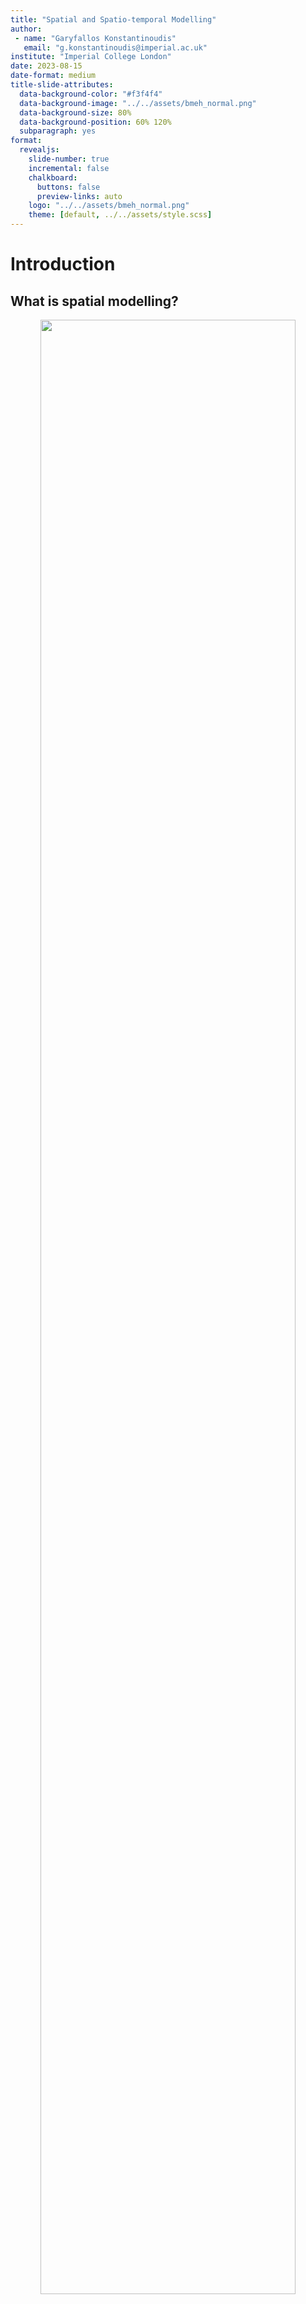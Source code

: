 ```yaml
---
title: "Spatial and Spatio-temporal Modelling"
author:
 - name: "Garyfallos Konstantinoudis"
   email: "g.konstantinoudis@imperial.ac.uk"
institute: "Imperial College London"
date: 2023-08-15
date-format: medium
title-slide-attributes:
  data-background-color: "#f3f4f4"
  data-background-image: "../../assets/bmeh_normal.png"
  data-background-size: 80%
  data-background-position: 60% 120%
  subparagraph: yes
format:
  revealjs:
    slide-number: true
    incremental: false
    chalkboard:
      buttons: false
      preview-links: auto
    logo: "../../assets/bmeh_normal.png"
    theme: [default, ../../assets/style.scss]
---
```


# Introduction

## What is spatial modelling?
<center>
![](figures/Fig_1.png){width=90%}
</center>


## It is also geostatistics
<center>
![](figures/mapsno2.png){width=85%}
</center>

## Type of data
<center>
![](figures/DataAvailability.png)
</center>

## Why do we need more complex models?
- In disease mapping estimates of disease risk can be unstable, leading to non-meaningful maps
- Accounting for residual spatial autocorrelation is important to have the correct uncertainty
- Sometimes they pick up unknown spatial confounding, leading to unbiased estimators

## Structure of the talk
- Disease mapping and smoothing
- Global smoothing
- Local smoothing
- Examples

# Disease mapping and smoothing

## Disease mapping - background
- To summarise spatial and spatio-temporal variation in disease risk
- Rare disease and/or small areas: Poisson framework
$$O_i \sim \text{Poisson}(\lambda_i E_i)$$
where $E_i$ is the expected nb of cases and $\lambda_i=\text{SMR}$ in area $i$.
- Non smoothed estimates of the SMR:
$$\text{SMR}_i = \frac{O_i}{E_i},\;\text{and} \;\text{Var(SMR)}_i = \frac{O_i}{E_i^2}$$
## Issues with crude RR estimates

Calculating crude (non-smoothed) estimates of the SMR can be problematic:
- SMR is estimated independently: does not account for spatial correlation, ie makes no use of SMR estimates in other areas of the map, even though these are likely to be similar.
-  They are very imprecise: areas with small $E_i$ have high associated variance.

## Example with childhood cancers in Switzerland
- Rare cancers (6,000 cases in 31 years)
- Little known about causes, potential clusters
<center>
![](figures/CrudeSIR.png){width=75%}
</center>

## Example with childhood cancers in Switzerland
-  Quartiles and 0s a separate category
-  Is this map informative?
<center>
![](figures/CrudeSIRcat.jpg){width=75%}
</center>

## Hierarchical modelling to smooth rates
-  **Globally**: Smooth the rates towards the global mean.
-  **Locally**:  Smooth the rates towards the local mean, using information about the adjacency structure.
-  **Globally + Locally**:  Smooth the rates using information about the global mean and the adjacency structure


## Global smoothing
$$
O_i \sim \text{Poisson}(\lambda_i E_i) \\
\log \lambda_i = \alpha + \theta_i \\
\theta_i \sim \text{Normal}(0,\sigma_{\theta}^2)
$$
$\theta_i$: area specific random effects to account for overdispersion

- excess variation in the observed counts due to random noise
- latent variable which captures the effects of unknown or unmeasured area level covariates

$\exp(\theta_i)$:  RR in area i, relative to the overall SMR/SIR


## Example with childhood cancers in Switzerland
- Plot $exp(\alpha + \theta_i)$

<center>
![](figures/CrudeSIRglsm.png){width=75%}
</center>

## Issues with global smoothing
- Poisson-logNormal model assumes identically distributed and independent data.
- Data that occur close together in space are likely to be correlated (Dependence assumption more realistic).
- Ignoring spatial dependence can lead to biased and inefficient inference.
-  Interest in estimating the relationship between location and outcome.

**Local smoothing**: prior distribution for the random effects allowing for spatial correlation to help uncover spatial patterns


## Specify a distribution which takes into account information
- Specify a distribution which takes into account information on neighbouring areas (**adjacency matrix**).
- Rule for determining the neighbours of each area: most common based on common boundary.
-  Estimate **spatial random effect** for each area as if we knew the values of the spatial random effects in neighbouring areas
- Use of conditional autoregressive distributions (we are conditioning on knowing the neighbours)


## Example: Queen contiguity in Switzerland (Cantons)
Let $\partial_i=$ set if area adjacent to $i$


:::: {.columns}

::: {.column width="30%"}
$$
w = \begin{cases} 1, \; \text{if} \; j\in \partial_i \\\\0 \; \text{otherwise} \end{cases}
$$
:::

::: {.column width="70%"}
<center>
![](figures/CantonDAG.png){width=80%}
</center>
:::
::::

## Intrinsic ICAR model (Besag et al. 1991)
$$
\phi \sim \text{ICAR}(W, \sigma^2_{\phi}) \Leftrightarrow \phi_i | \phi_{j\; j\ne i} \sim \text{Normal}(\phi_i, \sigma_{\phi}^2)
$$

:::: {.columns}

::: {.column width="30%"}
$$
E(\phi_i|\phi_j) = \sum_{j \in \partial_i \phi_j} \phi_j/n_i \\
Var(\phi_i|\phi_j) = \sigma_{\phi}^2/n_i
$$
:::

::: {.column width="70%"}
<center>
![](figures/Fig_3_CARGeneva.jpg){width=60%}
</center>
:::
::::


## Example with childhood cancers in Switzerland (cont)
- Plot $exp(\alpha + \phi_i)$

<center>
![](figures/CrudeSIRicar.png){width=75%}
</center>


## The Besag-York-Mollie model
Local+Global smoothing:
$$
O_i \sim \text{Poisson}(\lambda_i E_i) \\
\log \lambda_i = \alpha + \theta_i + \phi_i \\
\theta_i \sim \text{Normal}(0,\sigma_{\theta}^2)\\
\phi \sim \text{ICAR}(W, \sigma^2_{\phi})
$$
priors for $\alpha, \sigma_{\theta}^2 \; \text{and} \; \sigma^2_{\phi}$

## Example with childhood cancers in Switzerland (cont)
- Plot $exp(\alpha + \theta_i + \phi_i)$

<center>
![](figures/CrudeSIRlm.png){width=75%}
</center>


## Use BYM with care
- ICAR model defined above is improper: the overall mean of the $\phi_i$ is not defined: **sum-to-zero contraints**
- Inference may be sensitive to choice of hyperprior for the random effects variance or precision parameters
- Other known issues we have not discussed about: different interpretation of the variances (marginal conditional), scalling the covariance matrix, etc.

## Other CAR models
Let $\log \lambda_i = \alpha + b_i$:

- The proper CAR
$$
b_i|b_j \sim \text{Normal}(\rho \sum_{j \in \partial_i}b_j/n_i, \sigma_b^2/n_i)
$$
- Leroux CAR prior
$$
b_i|b_j \sim \text{Normal}\Bigg(\frac{\rho \sum_{j \in \partial_i}b_j}{\rho n_i + (1 - \rho)}, \frac{\sigma_b^2}{{\rho n_i + (1 - \rho)}}\Bigg)
$$

## Other CAR models

- BYM2
$$
b = \sigma_b*(\sqrt{1 - \rho \theta} + \sqrt{\rho}\phi) \\
\theta \sim \text{Normal}(\sigma_{\theta}^2)\\
\phi \sim \text{ICAR}(W^*, \sigma_{\phi}^2)
$$

- Adaptive CARs

## Posterior Probability
-  Mapping the posterior mean RR does (or residual RR) not make full use of the output of the Bayesian analysis that provides, for each area, samples from the whole posterior distribution of the relative risk.
-  Mapping the probability that a RR is greater than a specified threshold of interest has been proposed by several authors (e.g. Clayton and Bernardinelli (1992)).
- Very effective method to identify areas characterised by elevated risk

## How to classify areas as having elevated risk
- We define the decision rule $D(c, \text{RR}_0)$, which depends:
  + on a cutoff probability $c$
  + a reference threshold $\text{RR}_0$
- Area $i$ is classified as having an elevated risk according to $D(c, \text{RR}_0) : Prob(\text{RR}_i > \text{RR}_0) > c$
- Recommended values $c = 0.8$ and $\text{RR}_0 = 1$ (Richardson et al. 2004)
-  Posterior probability of interest: $\text{Prob}(\exp(\theta_i+ \phi_i > 1)$

## Example with childhood cancers in Switzerland
<center>
![](figures/Exbym.png){width=75%}
</center>

## Example with childhood cancers in Switzerland
<center>
![](figures/Exbym_categories.png){width=75%}
</center>

# Ecological regression

## Extending to ecological regression
Straightforward extension of the BYM (read any CAR) model:

$$
O_i \sim \text{Poisson}(\lambda_i E_i) \\
\log \lambda_i = \alpha + \color{red}{\beta X_i} + \theta_i + \phi_i \\
\theta_i \sim \text{Normal}(0,\sigma_{\theta}^2)\\
\phi \sim \text{ICAR}(W, \sigma^2_{\phi})
$$

- $\color{red}{X}$ area-level covariate of interest
- $\color{red}{\beta}$: parameter associated with the covariate (assigned a prior)

## Interpretation of the parameters
- $\exp(\beta)$ is the relative risk of disease associated with a unit increase in exposure $X$ (when X continuous)
- $\exp(\theta_i + \phi_i)$ is the residual or adjusted relative risk of disease in area $i$ after accounting for the effect of $X$.

##  Extension to several variables
$$
O_i \sim \text{Poisson}(\lambda_i E_i) \\
\log \lambda_i = \alpha + \color{red}{\beta_1 X_{1i} + \dots + \beta_k X_{ki}} + \theta_i + \phi_i \\
\theta_i \sim \text{Normal}(0,\sigma_{\theta}^2)\\
\phi \sim \text{ICAR}(W, \sigma^2_{\phi})
$$

- $\exp(\beta_1)$ is the relative risk of disease associated with a unit increase in exposure $X$, after adjustment for $X_2, \dots ,X_k$
- Same for $\exp(\beta_k)$, after adjustment for $X_1, \dots ,X_{k-1}$
- $\exp(\theta_i + \phi_i)$ is the adjusted relative risk of disease in area $i$ after accounting for the effects of measured covariates

##  Example: HPV vaccination in Switzerland

$$
Y_{kit} \sim \text{Binomial}(p_{kit}) \\
\text{logit}(p_{kit}) = \alpha + \beta_1 X_{1it} + \dots + \beta_k X_{kit} + \theta_i + \phi_i \\
\theta_i \sim \text{Normal}(0,\sigma_{\theta}^2)\\
\phi \sim \text{ICAR}(W, \sigma^2_{\phi})
$$

- Covariates related with age, sex, period of survey, deprivation, religion, language region, etc.

##  HPV vaccination uptake
- Model without any covariates just the BYM prior
- Plot $\theta_s + \phi_s$ (on the log-odds)


<center>
![](figures/HPVRR.png){width=75%}
</center>

##  Effect of covariates
<center>
![](figures/CovHPVvaccination.png){width=100%}
</center>

##  Residual spatial autocorrelation
<center>
![](figures/HPVres.png){width=75%}
</center>

# Building complex spatiotemporal models

## Cervical cancers among HIV positive women
- Global cohort composed of 1,700,000 persons living with HIV/AIDS
- SAM study, evaluating HIV related cancers in South Africa
- 17% of adult women in South Africa over the age of 25 years are living with HIV
- High burden of cervical cancer: 43.1 cases per 100,000
- 5 times more likely to develop cervical cancer

## Exploratory analysis of the crude rates
<center>
![](figures/CrudeSIR_hpv.png){width=100%}
</center>

## Exploratory analysis of the crude rates (cont)
<center>
![](figures/CrudeSIRbyRegion.png){width=75%}
</center>

## A spatiotemporal model

$$
O_{it} \sim \text{Poisson}(\lambda_{it} E_{it}) \\
\log \lambda_{it} = \alpha + \theta_i + \phi_i + \color{red}{\gamma_t + \xi_t} \\
\theta_i \sim \text{Normal}(0,\sigma_{\theta}^2)\\
\phi \sim \text{ICAR}(W, \sigma^2_{\phi})\\
\gamma_t \sim \text{Normal}(0,\sigma_{\gamma}^2)\\
\xi_t \sim \text{RW1}(\sigma^2_{\xi})
$$
Similar with the BYM model in space $\gamma_t$ is the temporal unstructured and $\xi_t$ the temporal structured random effect, capturing the temporal autocorrelation.

## Space and time seperately
<center>
![](figures/RandomEffectInt1.png){width=100%}
</center>

## Spacetime (Spaghetti plot)
<center>
![](figures/SpagSIRbyRegion.png){width=75%}
</center>

## Spacetime (Space by year)
<center>
![](figures/MapsSIRbyRegion.png){width=90%}
</center>

## Spacetime interactions

```r
data.frame(
  Interaction = paste("type", 1:4),
  Parameters = c(
    "$\\nu_{it} = \\theta_i \\otimes \\gamma_t$",
    "$\\nu_{it} = \\theta_i \\otimes \\xi_t$",
    "$\\nu_{it} = \\phi_i \\otimes \\gamma_t$",
    "$\\nu_{it} = \\phi_i \\otimes \\xi_t$"
  )
) -> tab
```

::::: {style="font-size:78%"}
$$
O_{it} \sim \text{Poisson}(\lambda_{it} E_{it}) \\
\log \lambda_{it} = \alpha + \theta_i + \phi_i + \gamma_t + \xi_t + \color{red}{\nu{it}} \\
\theta_i \sim \text{Normal}(0,\sigma_{\theta}^2)\\
\phi \sim \text{ICAR}(W, \sigma^2_{\phi})\\
\gamma_t \sim \text{Normal}(0,\sigma_{\gamma}^2)\\
\xi_t \sim \text{RW1}(\sigma^2_{\xi})
$$

```r
knitr::kable(tab, escape = FALSE, align = "c")
```
:::::

## Summary

- Introduction to disease mapping and CAR priors
- Extension to ecological regression and relevant interpretations
- Separable  spatiotemporal models
- Higher spatiotemporal interactions
- Examples using childhood cancers, HPV vaccination and cervical cancers in South Africa

::::: {style="color: #58b364"}
Next : Coding these models in NIMBLE.
:::::

# Getting ready for the lab

## The lab for this session {.smaller}

::: incremental
- This goal of this lab is to use `NIMBLE` to carry out a disease mapping study.

- During this lab session, we will:
1. Explore ways of visualizing spatial data;
2. Define the neighborhood matrix in `R`;
3. Fit and interpret the BYM model in `NIMBLE`; and
4. Perform spatial ecological regression
:::

# Questions?
